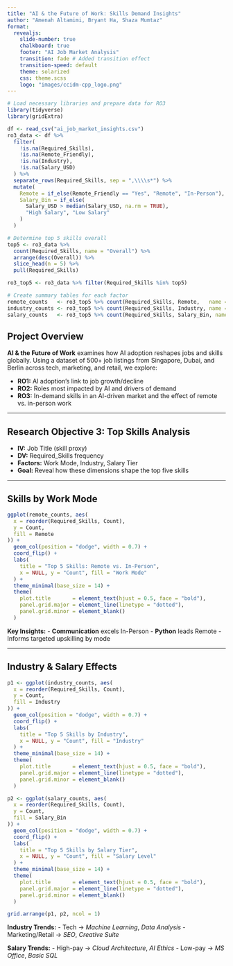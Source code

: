 ```yaml
---
title: "AI & the Future of Work: Skills Demand Insights"
author: "Amenah Altamimi, Bryant Ha, Shaza Mumtaz" 
format:
  revealjs:
    slide-number: true
    chalkboard: true
    footer: "AI Job Market Analysis"
    transition: fade # Added transition effect
    transition-speed: default 
    theme: solarized
    css: theme.scss
    logo: "images/ccidm-cpp_logo.png"
---
```


```r
# Load necessary libraries and prepare data for RO3
library(tidyverse)
library(gridExtra)

df <- read_csv("ai_job_market_insights.csv")
ro3_data <- df %>%
  filter(
    !is.na(Required_Skills),
    !is.na(Remote_Friendly),
    !is.na(Industry),
    !is.na(Salary_USD)
  ) %>%
  separate_rows(Required_Skills, sep = ",\\\\s*") %>%
  mutate(
    Remote = if_else(Remote_Friendly == "Yes", "Remote", "In-Person"),
    Salary_Bin = if_else(
      Salary_USD > median(Salary_USD, na.rm = TRUE),
      "High Salary", "Low Salary"
    )
  )

# Determine top 5 skills overall
top5 <- ro3_data %>%
  count(Required_Skills, name = "Overall") %>%
  arrange(desc(Overall)) %>%
  slice_head(n = 5) %>%
  pull(Required_Skills)

ro3_top5 <- ro3_data %>% filter(Required_Skills %in% top5)

# Create summary tables for each factor
remote_counts   <- ro3_top5 %>% count(Required_Skills, Remote,   name = "Count")
industry_counts <- ro3_top5 %>% count(Required_Skills, Industry, name = "Count")
salary_counts   <- ro3_top5 %>% count(Required_Skills, Salary_Bin, name = "Count")
```

## Project Overview
**AI & the Future of Work** examines how AI adoption reshapes jobs and skills globally. Using a dataset of 500+ job listings from Singapore, Dubai, and Berlin across tech, marketing, and retail, we explore:

- **RO1:** AI adoption’s link to job growth/decline
- **RO2:** Roles most impacted by AI and drivers of demand
- **RO3:** In-demand skills in an AI-driven market and the effect of remote vs. in-person work

---

## Research Objective 3: Top Skills Analysis
- **IV:** Job Title (skill proxy)
- **DV:** Required_Skills frequency
- **Factors:** Work Mode, Industry, Salary Tier
- **Goal:** Reveal how these dimensions shape the top five skills

---

## Skills by Work Mode

```r
ggplot(remote_counts, aes(
  x = reorder(Required_Skills, Count),
  y = Count,
  fill = Remote
)) +
  geom_col(position = "dodge", width = 0.7) +
  coord_flip() +
  labs(
    title = "Top 5 Skills: Remote vs. In-Person",
    x = NULL, y = "Count", fill = "Work Mode"
  ) +
  theme_minimal(base_size = 14) +
  theme(
    plot.title       = element_text(hjust = 0.5, face = "bold"),
    panel.grid.major = element_line(linetype = "dotted"),
    panel.grid.minor = element_blank()
  )
```

**Key Insights:**
- **Communication** excels In-Person
- **Python** leads Remote
- Informs targeted upskilling by mode

---

## Industry & Salary Effects

```r
p1 <- ggplot(industry_counts, aes(
  x = reorder(Required_Skills, Count),
  y = Count,
  fill = Industry
)) +
  geom_col(position = "dodge", width = 0.7) +
  coord_flip() +
  labs(
    title = "Top 5 Skills by Industry",
    x = NULL, y = "Count", fill = "Industry"
  ) +
  theme_minimal(base_size = 14) +
  theme(
    plot.title       = element_text(hjust = 0.5, face = "bold"),
    panel.grid.major = element_line(linetype = "dotted"),
    panel.grid.minor = element_blank()
  )

p2 <- ggplot(salary_counts, aes(
  x = reorder(Required_Skills, Count),
  y = Count,
  fill = Salary_Bin
)) +
  geom_col(position = "dodge", width = 0.7) +
  coord_flip() +
  labs(
    title = "Top 5 Skills by Salary Tier",
    x = NULL, y = "Count", fill = "Salary Level"
  ) +
  theme_minimal(base_size = 14) +
  theme(
    plot.title       = element_text(hjust = 0.5, face = "bold"),
    panel.grid.major = element_line(linetype = "dotted"),
    panel.grid.minor = element_blank()
  )

grid.arrange(p1, p2, ncol = 1)
```

**Industry Trends:**
- Tech → _Machine Learning_, _Data Analysis_
- Marketing/Retail → _SEO_, _Creative Suite_

**Salary Trends:**
- High-pay → _Cloud Architecture_, _AI Ethics_
- Low-pay → _MS Office_, _Basic SQL_